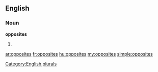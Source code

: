 ==English==

===Noun===
'''opposites'''

# {{plural of|[[opposite]]}}

[[Category:English plurals]]

[[ar:opposites]]
[[fr:opposites]]
[[hu:opposites]]
[[my:opposites]]
[[simple:opposites]]